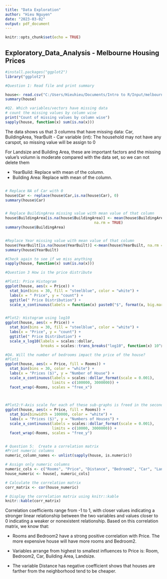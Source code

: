 ---
title: "Data Exploration"
author: "Hieu Nguyen"
date: "2023-03-02"
output: pdf_document
---

```{r setup, include=FALSE}
knitr::opts_chunk$set(echo = TRUE)
```

## Exploratory_Data_Analysis - Melbourne Housing Prices


```{r}
#install.packages("ggplot2")
library("ggplot2")
```


```{r Question 1: Read file and print summary}
#Question 1: Read file and print summary

house<- read.csv("C:/Users/Hieuhieu/Documents/Intro to R/Input/melbourne_housing_prices.csv")
summary(house)
```


```{r Question 2: Find the missing value in each column }
#Q2. Which variables/vectors have missing data
# count the missing values by column wise
print("Count of missing values by column wise")
sapply(house, function(x) sum(is.na(x)))

```
The data shows us that 3 columns that have missing data: Car, BuildingArea, YearBuilt
- Car variable (int): The household may not have any carspot, so missing value will be assign to 0 

For Landsize and Building Area, these are important factors and the missing value's volumn is moderate compared with the data set, so we can not delete them

- YearBuild: Replace with mean of the column. 
- Building Area: Replace with mean of the column. 


```

```

```{r Missing data}
# Replace NA of Car with 0
house$Car <- replace(house$Car,is.na(house$Car), 0)
summary(house$Car)


# Replace BuildingArea missing value with mean value of that column
house$BuildingArea[is.na(house$BuildingArea)] <- mean(house$BuildingArea,
                                        na.rm = TRUE)
summary(house$BuildingArea)


#Replace Year missing value with mean value of that column
house$YearBuilt[is.na(house$YearBuilt)] <-mean(house$YearBuilt, na.rm = TRUE)
summary(house$YearBuilt)

#Check again to see if we miss anything
sapply(house, function(x) sum(is.na(x)))
```


```{r Question 3 How is the price distributed}
#Question 3 How is the price distribute

#Plot1: Price Histogram
ggplot(house, aes(x = Price)) + 
  stat_bin(bins = 30, fill = "steelblue", color = "white") + 
  labs(x = " Price", y = "count") + 
  ggtitle(" Price Distribution") +
  scale_x_continuous(labels = function(x) paste0("$", format(x, big.mark = ",")))
```
```{r}

```


```{r Scale_x_log10}
#Plot2: Histogram using log10
ggplot(house, aes(x = Price)) + 
  stat_bin(bins = 30, fill = "steelblue", color = "white") + 
  labs(x = "Price", y = "count") + 
  ggtitle(" Price Distribution") +
  scale_x_log10(labels = scales::dollar, 
                breaks = scales::trans_breaks("log10", function(x) 10^x)) 

```


```{r Question 4}
#Q4. Will the number of bedrooms impact the price of the house?
#Plot1
ggplot(house, aes(x = Price, fill = Rooms)) + 
  stat_bin(bins = 30, color = "white") + 
  labs(x = "Prices ($)", y = "Number of House") + 
  scale_x_continuous(labels = scales::dollar_format(scale = 0.001), 
                     limits = c(100000, 3000000)) +
  facet_wrap(~Rooms, scales = "free_x")
             
```

```{r}
```


```{r}
#Plot2:Y-Axis scale for each of these sub-graphs is freed in the second graph.
ggplot(house, aes(x = Price, fill = Rooms)) + 
  stat_bin(binwidth = 100000, color = "white") + 
  labs(x = "Prices ($)", y = "Numbers of Houses") + 
  scale_x_continuous(labels = scales::dollar_format(scale = 0.001), 
                     limits = c(10000, 3000000)) +
  facet_wrap(~Rooms, scales = "free_y")

```

```
```

```{r}
# Question 5:  Create a correlation matrix 
#Print numeric columns
numeric_column_names <- unlist(sapply(house, is.numeric))

# Assign only numeric columns
numeric_cols <- c("Rooms", "Price", "Distance", "Bedroom2", "Car", "Landsize", "BuildingArea")
house_numeric <- house[, numeric_cols]

# Calculate the correlation matrix
corr_matrix <- cor(house_numeric)

# Display the correlation matrix using knitr::kable
knitr::kable(corr_matrix)
```
Correlation coefficients range from -1 to 1, with closer values indicating a stronger linear relationship between the two variables and values closer to 0 indicating a weaker or nonexistent relationship. Based on this correlation matrix, we know that: 


- Rooms and Bedroom2 have a strong positive correlation with Price. The more expensive house will have more rooms and Bedroom2. 

- Variables arrange from highest to smallest influences to Price is: Room, Bedroom2, Car, Building Area, Landsize. 

- The variable Distance has negative coefficient shows that houses are farther from the neighborhood tend to be cheaper. 

